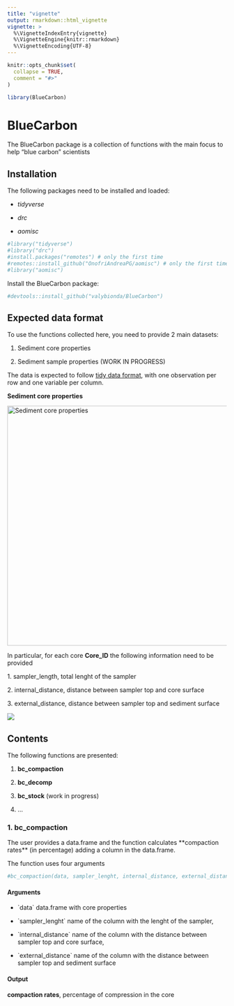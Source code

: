 ```yaml
---
title: "vignette"
output: rmarkdown::html_vignette
vignette: >
  %\VignetteIndexEntry{vignette}
  %\VignetteEngine{knitr::rmarkdown}
  %\VignetteEncoding{UTF-8}
---
```


```r
knitr::opts_chunk$set(
  collapse = TRUE,
  comment = "#>"
)
```

```r
library(BlueCarbon)
```

# BlueCarbon

The BlueCarbon package is a collection of functions with the main focus to help "blue carbon" scientists

## Installation

The following packages need to be installed and loaded:

-   *tidyverse*

-   *drc*

-   *aomisc*

```r
#library("tidyverse")
#library("drc")
#install.packages("remotes") # only the first time
#remotes::install_github("OnofriAndreaPG/aomisc") # only the first time
#library("aomisc")
```

Install the BlueCarbon package:

```r
#devtools::install_github("valybionda/BlueCarbon")
```

## Expected data format

To use the functions collected here, you need to provide 2 main datasets:

1.  Sediment core properties

2.  Sediment sample properties (WORK IN PROGRESS)

The data is expected to follow [tidy data format](https://cran.r-project.org/web/packages/tidyr/vignettes/tidy-data.html), with one observation per row and one variable per column.

**Sediment core properties**

![](core-table.png "Sediment core properties"){width="550"}

In particular, for each core **Core_ID** the following information need to be provided

1\. sampler_length, total lenght of the sampler

2\. internal_distance, distance between sampler top and core surface

3\. external_distance, distance between sampler top and sediment surface

![](core-extraction.png)

## Contents

The following functions are presented:

1.  **bc_compaction**

2.  **bc_decomp**

3.  **bc_stock** (work in progress)

4.  ...

### **1. bc_compactio**n

The user provides a data.frame and the function calculates \*\*compaction rates\*\* (in percentage) adding a column in the data.frame.

The function uses four arguments

```r
#bc_compaction(data, sampler_lenght, internal_distance, external_distance)
```

#### Arguments

-   \`data\` data.frame with core properties

-   \`sampler_lenght\` name of the column with the lenght of the sampler,

-   \`internal_distance\` name of the column with the distance between sampler top and core surface,

-   \`external_distance\` name of the column with the distance between sampler top and sediment surface

#### Output

**compaction rates**, percentage of compression in the core
